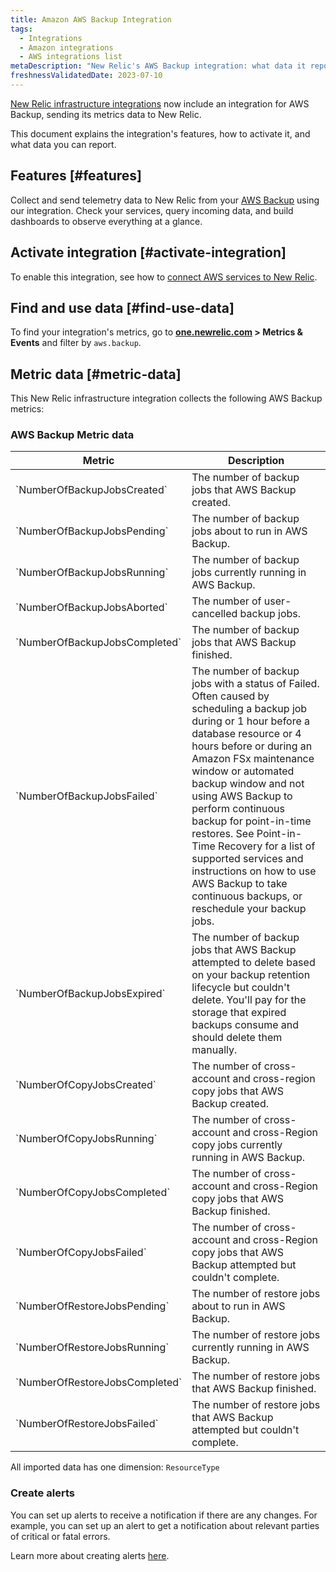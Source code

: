 ```yaml
---
title: Amazon AWS Backup Integration
tags:
  - Integrations
  - Amazon integrations
  - AWS integrations list
metaDescription: "New Relic's AWS Backup integration: what data it reports and how to enable it."
freshnessValidatedDate: 2023-07-10
---
```


[New Relic infrastructure integrations](/docs/infrastructure/integrations-getting-started/getting-started/introduction-infrastructure-integrations) now include an integration for AWS Backup, sending its metrics data to New Relic.

This document explains the integration's features, how to activate it, and what data you can report.

## Features [#features]

Collect and send telemetry data to New Relic from your [AWS Backup](https://aws.amazon.com/backup/) using our integration. Check your services, query incoming data, and build dashboards to observe everything at a glance.

## Activate integration [#activate-integration]

To enable this integration, see how to [connect AWS services to New Relic](/docs/infrastructure/amazon-integrations/connect/aws-metric-stream-setup/).

## Find and use data [#find-use-data]

To find your integration's metrics, go to **[one.newrelic.com](https://one.newrelic.com/all-capabilities) > Metrics & Events** and filter by `aws.backup`.

## Metric data [#metric-data]

This New Relic infrastructure integration collects the following AWS Backup metrics:

### AWS Backup Metric data

<table>
  <thead>
    <tr>
      <th style={{ width: "200px" }}>
      Metric  
      </th>
      <th>
      Description
      </th>
    </tr>
  </thead>
    <tbody>
    <tr>
      <td>
      `NumberOfBackupJobsCreated`
      </td>
      <td>
      The number of backup jobs that AWS Backup created.
      </td>
    </tr>
    <tr>
      <td>
      `NumberOfBackupJobsPending`
      </td>
      <td>
      The number of backup jobs about to run in AWS Backup.
      </td>
    </tr>
    <tr>
      <td>
      `NumberOfBackupJobsRunning`
      </td>
      <td>
      The number of backup jobs currently running in AWS Backup.
      </td>
    </tr>
    <tr>
      <td>
      `NumberOfBackupJobsAborted`
      </td>
      <td>
      The number of user-cancelled backup jobs.
      </td>
    </tr>
    <tr>
      <td>
      `NumberOfBackupJobsCompleted`
      </td>
      <td>
      The number of backup jobs that AWS Backup finished.
      </td>
    </tr>
    <tr>
      <td>
      `NumberOfBackupJobsFailed`
      </td>
      <td>
      The number of backup jobs with a status of Failed. Often caused by scheduling a backup job during or 1 hour before a database resource or 4 hours before or during an Amazon FSx maintenance window or automated backup window and not using AWS Backup to perform continuous backup for point-in-time restores. See Point-in-Time Recovery for a list of supported services and instructions on how to use AWS Backup to take continuous backups, or reschedule your backup jobs.
      </td>
    </tr>
    <tr>
      <td>
      `NumberOfBackupJobsExpired`
      </td>
      <td>
      The number of backup jobs that AWS Backup attempted to delete based on your backup retention lifecycle but couldn't delete. You'll pay for the storage that expired backups consume and should delete them manually.
      </td>
    </tr>
    <tr>
      <td>
      `NumberOfCopyJobsCreated`
      </td>
      <td>
      The number of cross-account and cross-region copy jobs that AWS Backup created.
      </td>
    </tr>
    <tr>
      <td>
      `NumberOfCopyJobsRunning`
      </td>
      <td>
      The number of cross-account and cross-Region copy jobs currently running in AWS Backup.
      </td>
    </tr>
    <tr>
      <td>
      `NumberOfCopyJobsCompleted`
      </td>
      <td>
      The number of cross-account and cross-Region copy jobs that AWS Backup finished.
      </td>
    </tr>
    <tr>
      <td>
      `NumberOfCopyJobsFailed`
      </td>
      <td>
      The number of cross-account and cross-Region copy jobs that AWS Backup attempted but couldn't complete.
      </td>
    </tr>
    <tr>
      <td>
      `NumberOfRestoreJobsPending`
      </td>
      <td>
      The number of restore jobs about to run in AWS Backup.
      </td>
    </tr>
    <tr>
      <td>
      `NumberOfRestoreJobsRunning`
      </td>
      <td>
      The number of restore jobs currently running in AWS Backup.
      </td>
    </tr>
    <tr>
      <td>
      `NumberOfRestoreJobsCompleted`
      </td>
      <td>
      The number of restore jobs that AWS Backup finished.
      </td>
    </tr>
    <tr>
      <td>
      `NumberOfRestoreJobsFailed`
      </td>
      <td>
      The number of restore jobs that AWS Backup attempted but couldn't complete.
      </td>
    </tr>
    </tbody>
</table>

All imported data has one dimension: `ResourceType`

### Create alerts

You can set up alerts to receive a notification if there are any changes. For example, you can set up an alert to get a notification about relevant parties of critical or fatal errors.

Learn more about creating alerts [here](/docs/tutorial-create-alerts/create-an-alert/).
